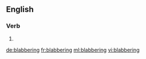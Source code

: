 ==English==

===Verb===
{{head|en}}

# {{present participle of|blabber}}

[[de:blabbering]]
[[fr:blabbering]]
[[ml:blabbering]]
[[vi:blabbering]]